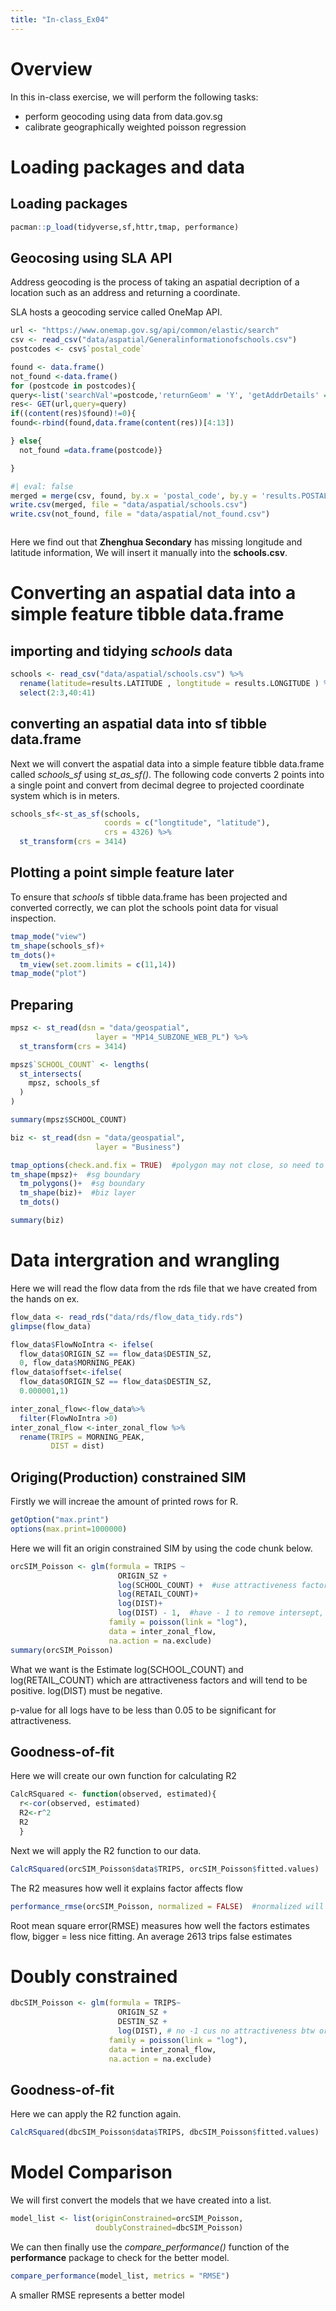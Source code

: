 ```yaml
---
title: "In-class_Ex04"
---
```


# Overview

In this in-class exercise, we will perform the following tasks:

-   perform geocoding using data from data.gov.sg
-   calibrate geographically weighted poisson regression

# Loading packages and data

## Loading packages

```r
pacman::p_load(tidyverse,sf,httr,tmap, performance)
```

## Geocosing using SLA API
Address geocoding is the process of taking an aspatial decription of a location such as an address and returning a coordinate.

SLA hosts a geocoding service called OneMap API. 



```r

url <- "https://www.onemap.gov.sg/api/common/elastic/search"
csv <- read_csv("data/aspatial/Generalinformationofschools.csv")
postcodes <- csv$`postal_code`

found <- data.frame()
not_found <-data.frame()
for (postcode in postcodes){
query<-list('searchVal'=postcode,'returnGeom' = 'Y', 'getAddrDetails' = 'Y', 'pageNum' = '1')
res<- GET(url,query=query)
if((content(res)$found)!=0){
found<-rbind(found,data.frame(content(res))[4:13])

} else{
  not_found =data.frame(postcode)}

}
```

```r
#| eval: false
merged = merge(csv, found, by.x = 'postal_code', by.y = 'results.POSTAL', all = TRUE)
write.csv(merged, file = "data/aspatial/schools.csv")
write.csv(not_found, file = "data/aspatial/not_found.csv")



```

Here we find out that **Zhenghua Secondary** has missing longitude and latitude information, We will insert it manually into the **schools.csv**.

# Converting an aspatial data into a simple feature tibble data.frame

## importing and tidying *schools* data
```r
schools <- read_csv("data/aspatial/schools.csv") %>%
  rename(latitude=results.LATITUDE , longtitude = results.LONGITUDE ) %>%
  select(2:3,40:41)

```
## converting an aspatial data into sf tibble data.frame
Next we will convert the aspatial data into a simple feature tibble data.frame called *schools_sf* using *st_as_sf()*. The following code converts 2 points into a single point and convert from decimal degree to projected coordinate system which is in meters.

```r
schools_sf<-st_as_sf(schools,
                     coords = c("longtitude", "latitude"),
                     crs = 4326) %>%
  st_transform(crs = 3414)
```

## Plotting a point simple feature later
To ensure that *schools* sf tibble data.frame has been projected and converted correctly, we can plot the schools point data for visual inspection.

```r

tmap_mode("view")
tm_shape(schools_sf)+
tm_dots()+
  tm_view(set.zoom.limits = c(11,14))
tmap_mode("plot")
```

## Preparing

```r
mpsz <- st_read(dsn = "data/geospatial",
                   layer = "MP14_SUBZONE_WEB_PL") %>%
  st_transform(crs = 3414)
```

```r
mpsz$`SCHOOL_COUNT` <- lengths(
  st_intersects(
    mpsz, schools_sf
  )
)
```

```R
summary(mpsz$SCHOOL_COUNT)
```

```r
biz <- st_read(dsn = "data/geospatial",
                   layer = "Business")
```

```r
tmap_options(check.and.fix = TRUE)  #polygon may not close, so need to auto close
tm_shape(mpsz)+  #sg boundary
  tm_polygons()+  #sg boundary
  tm_shape(biz)+  #biz layer
  tm_dots()
```


```r
summary(biz)
```

# Data intergration and wrangling

Here we will read the flow data from the rds file that we have created from the hands on ex.

```r
flow_data <- read_rds("data/rds/flow_data_tidy.rds")
glimpse(flow_data)
```

```r
flow_data$FlowNoIntra <- ifelse(
  flow_data$ORIGIN_SZ == flow_data$DESTIN_SZ,
  0, flow_data$MORNING_PEAK)
flow_data$offset<-ifelse(
  flow_data$ORIGIN_SZ == flow_data$DESTIN_SZ,
  0.000001,1)

inter_zonal_flow<-flow_data%>%
  filter(FlowNoIntra >0)
inter_zonal_flow <-inter_zonal_flow %>%
  rename(TRIPS = MORNING_PEAK,
         DIST = dist)
```



## Origing(Production) constrained SIM

Firstly we will increae the amount of printed rows for R.
```r
getOption("max.print")
options(max.print=1000000)
```
Here we will fit an origin constrained SIM by using the code chunk below.

```r
orcSIM_Poisson <- glm(formula = TRIPS ~
                        ORIGIN_SZ + 
                        log(SCHOOL_COUNT) +  #use attractiveness factors
                        log(RETAIL_COUNT)+
                        log(DIST)+
                        log(DIST) - 1,  #have - 1 to remove intersept, already constrain to origin
                      family = poisson(link = "log"),
                      data = inter_zonal_flow,
                      na.action = na.exclude)
summary(orcSIM_Poisson)

```
What we want is the Estimate log(SCHOOL_COUNT) and log(RETAIL_COUNT) which are attractiveness factors and will tend to be positive. 
log(DIST) must be negative.

p-value for all logs have to be less than 0.05 to be significant for attractiveness.

## Goodness-of-fit

Here we will create our own function for calculating R2

```r
CalcRSquared <- function(observed, estimated){
  r<-cor(observed, estimated)
  R2<-r^2
  R2
  }

```

Next we will apply the R2 function to our data.
```r
CalcRSquared(orcSIM_Poisson$data$TRIPS, orcSIM_Poisson$fitted.values)

```
The R2 measures how well it explains factor affects flow
```r
performance_rmse(orcSIM_Poisson, normalized = FALSE)  #normalized will set mean to 0 like a z distrib
```
Root mean square error(RMSE) measures how well the factors estimates flow, bigger = less nice fitting.
An average 2613 trips false estimates

# Doubly constrained

```r
dbcSIM_Poisson <- glm(formula = TRIPS~
                        ORIGIN_SZ + 
                        DESTIN_SZ + 
                        log(DIST), # no -1 cus no attractiveness btw origin and des
                      family = poisson(link = "log"),
                      data = inter_zonal_flow,
                      na.action = na.exclude)

```

## Goodness-of-fit

Here we can apply the R2 function again.

```r
CalcRSquared(dbcSIM_Poisson$data$TRIPS, dbcSIM_Poisson$fitted.values)
```

# Model Comparison

We will first convert the models that we have created into a list.

```r
model_list <- list(originConstrained=orcSIM_Poisson,
                   doublyConstrained=dbcSIM_Poisson)

```
We can then finally use the *compare_performance()* function of the **performance** package to check for the better model.


```r
compare_performance(model_list, metrics = "RMSE")

```

A smaller RMSE represents a better model

